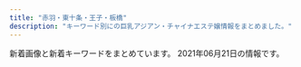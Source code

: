 ```yaml
---
title: "赤羽・東十条・王子・板橋"
description: "キーワード別にの巨乳アジアン・チャイナエステ嬢情報をまとめました。"
---
```


新着画像と新着キーワードをまとめています。
2021年06月21日の情報です。

<DmmAffiliateIns />
<KeywordTable
  shops={
    [
    {
        "url": "http://www.l-yuri.work/",
        "img_links": [
            "http://www.l-yuri.work/images/news.png",
            "http://www.l-yuri.work/img/emi1.jpg",
            "http://www.l-yuri.work/img/aki1.jpg",
            "http://www.l-yuri.work/staff/aki.jpg",
            "http://www.l-yuri.work/images/tg.jpg",
            "http://www.l-yuri.work/images/2.png",
            "http://www.l-yuri.work/staff/emi.jpg",
            "http://www.l-yuri.work/images/tel.jpg",
            "http://www.l-yuri.work/images/head.jpg",
            "http://www.l-yuri.work/images/h_line.jpg",
            "http://www.l-yuri.work/staff/kaori.jpg",
            "http://www.l-yuri.work/staff/rina.jpg",
            "http://www.l-yuri.work/images/int2.png",
            "http://www.l-yuri.work/images/3.png",
            "http://www.l-yuri.work/images/int1.png",
            "http://www.l-yuri.work/img/kaori1.jpg",
            "http://www.l-yuri.work/img/rina1.jpg",
            "http://www.l-yuri.work/images/staff_t.jpg",
            "http://www.l-yuri.work/images/sys.png",
            "http://www.l-yuri.work/images/interior_t.jpg",
            "http://www.l-yuri.work/images/mobile.jpg",
            "http://www.l-yuri.work/images/1.png",
            "http://www.l-yuri.work/images/s1.png",
            "http://www.l-yuri.work/images/4.png"
        ],
        "keywords": {},
        "station": "\u84ee\u6839\u99c5\u6771\u53e3",
        "name": "\u767e\u5408"
    },
    {
        "url": "http://shanshan-esthe.com/",
        "keywords": {
            "86": 2,
            "D": 2
        },
        "station": "JR\u6771\u5341\u6761\u99c5\u5317\u53e3",
        "name": "\u9999\u9999",
        "img_links": [
            "http://shanshan-esthe.com/img/no.png",
            "http://shanshan-esthe.com/img/sta0.jpg",
            "http://shanshan-esthe.com/img/st16.jpg",
            "http://shanshan-esthe.com/img/st14.jpg",
            "http://shanshan-esthe.com/img/sta14.jpg"
        ]
    },
    {
        "img_links": [
            "http://coconat.work/images/m-head01.jpg",
            "http://coconat.work/images/staff_t.jpg",
            "http://coconat.work/staff/yuyu1.jpg",
            "http://coconat.work/images/call.png",
            "http://coconat.work/staff/yuko1.jpg",
            "http://coconat.work/images/news.jpg",
            "http://coconat.work/images/interior_t.jpg",
            "http://coconat.work/images/m-top004.jpg",
            "http://coconat.work/images/news_t.jpg",
            "http://coconat.work/staff/rina1.jpg",
            "http://coconat.work/staff/ayaka1.jpg"
        ],
        "station": "JR\u8d64\u7fbd\u99c5\u6771\u53e3",
        "name": "\u30b3\u30b3\u30ca\u30c3\u30c4",
        "url": "http://coconat.work/",
        "keywords": {
            "85": 5,
            "87": 5,
            "C": 5,
            "E": 5,
            "D": 10,
            "86": 10
        }
    },
    {
        "name": "\u30a2\u30a4\u30ea\u30b9",
        "url": "http://www.e-baby.work/",
        "keywords": {
            "89": 1,
            "87": 2,
            "E": 3,
            "84": 1,
            "C": 1,
            "85": 1,
            "86": 2,
            "D": 3
        },
        "station": "JR\u8d64\u7fbd\u99c5\u6771\u53e3",
        "img_links": [
            "http://www.e-baby.work/img/all/icon2.png",
            "http://www.e-baby.work/staff/miho1.jpg",
            "http://www.e-baby.work/staff/yuka1.jpg",
            "http://www.e-baby.work/img/all/loader.png",
            "http://www.e-baby.work/staff/haru1.jpg",
            "http://www.e-baby.work/staff/mihoc.jpg",
            "http://www.e-baby.work/staff/maya1.jpg",
            "http://www.e-baby.work/staff/kumi1.jpg",
            "http://www.e-baby.work/staff/karen1.jpg",
            "http://www.e-baby.work/staff/rina1.jpg"
        ]
    },
    {
        "name": "\u83ef\u8276",
        "url": "http://www.kaen.relaxmens.com/",
        "img_links": [
            "http://www.kaen.relaxmens.com/images/sp_tit_therapist.png",
            "http://www.kaen.relaxmens.com/files/007.jpg",
            "http://www.kaen.relaxmens.com/images/tit_therapist.png",
            "http://www.kaen.relaxmens.com/images/acc4.jpg",
            "http://www.kaen.relaxmens.com/images/acc3.jpg",
            "http://www.kaen.relaxmens.com/images/img_tel.png",
            "http://www.kaen.relaxmens.com/images/maining.jpg",
            "http://www.kaen.relaxmens.com/images/acc1.jpg",
            "http://www.kaen.relaxmens.com/files/005.jpg",
            "http://www.kaen.relaxmens.com/files/001.jpg",
            "http://www.kaen.relaxmens.com/images/acc2.jpg",
            "http://www.kaen.relaxmens.com/images/kanban.jpg",
            "http://www.kaen.relaxmens.com/files/002.jpg",
            "http://www.kaen.relaxmens.com/images/top.jpg",
            "http://www.kaen.relaxmens.com/files/006.jpg",
            "http://www.kaen.relaxmens.com/images/tit_new.png",
            "http://www.kaen.relaxmens.com/files/008.jpg",
            "http://www.kaen.relaxmens.com/files/009.jpg",
            "http://www.kaen.relaxmens.com/images/acc5.jpg",
            "http://www.kaen.relaxmens.com/images/sp_tit_new.png",
            "http://www.kaen.relaxmens.com/images/sp_top.jpg"
        ],
        "station": "JR\u8d64\u7fbd\u99c5\u6771\u53e3",
        "keywords": {
            "86": 6,
            "85": 30,
            "87": 6,
            "E": 6,
            "D": 6,
            "C": 30
        }
    },
    {
        "name": "Lucky",
        "img_links": [],
        "station": "JR\u738b\u5b50\u99c5\u5317\u53e3",
        "url": "https://kirakira.xyz.mn/",
        "keywords": {}
    },
    {
        "station": "JR\u8d64\u7fbd\u99c5\u6771\u53e3",
        "keywords": {
            "84": 2,
            "86": 4,
            "87": 2,
            "82": 2
        },
        "img_links": [
            "http://angel-aroma.net/img/m1.jpg",
            "http://angel-aroma.net/img/m2.jpg",
            "http://angel-aroma.net/img/m3.jpg",
            "http://angel-aroma.net/img/m20.jpg",
            "http://angel-aroma.net/img/m30.jpg",
            "http://angel-aroma.net/img/m6.jpg",
            "http://angel-aroma.net/img/m10.jpg",
            "http://angel-aroma.net/img/sta1.jpg",
            "http://angel-aroma.net/img/sta6.jpg",
            "http://angel-aroma.net/img/sta3.jpg",
            "http://angel-aroma.net/img/sta5.jpg",
            "http://angel-aroma.net/img/m4.jpg",
            "http://angel-aroma.net/img/top.jpg",
            "http://angel-aroma.net/img/sta2.jpg",
            "http://angel-aroma.net/img/m5.jpg",
            "http://angel-aroma.net/img/qr.jpg",
            "http://angel-aroma.net/img/stafft.jpg",
            "http://angel-aroma.net/img/no.png"
        ],
        "name": "\u30c0\u30fc\u30ea\u30f3",
        "url": "http://angel-aroma.net/"
    },
    {
        "url": "http://lastpara.net/",
        "img_links": [
            "http://lastpara.net/img/news-ttl.jpg",
            "http://lastpara.net/image/cast/cast_286_1_l.jpg",
            "http://lastpara.net/image/cast/cast_287_1_l.jpg",
            "http://lastpara.net/image/cast/cast_262_1_l.jpg",
            "http://lastpara.net/image/cast/cast_255_1_l.jpg",
            "http://lastpara.net/img/recuit.png",
            "http://lastpara.net/img/event/camp_top_02.jpg",
            "http://lastpara.net/image/cast/cast_263_1_s.jpg",
            "http://lastpara.net/image/cast/cast_265_1_s.jpg",
            "http://lastpara.net/image/cast/cast_263_1_l.jpg",
            "http://lastpara.net/image/cast/cast_265_1_l.jpg",
            "http://lastpara.net/image/cast/cast_286_1_s.jpg",
            "http://lastpara.net/image/cast/cast_261_1_l.jpg",
            "http://lastpara.net/image/cast/cast_287_1_s.jpg",
            "http://lastpara.net/image/cast/cast_256_1_s.jpg",
            "http://lastpara.net/image/cast/cast_256_1_l.jpg",
            "http://lastpara.net/image/cast/cast_259_1_s.jpg",
            "http://lastpara.net/image/cast/cast_259_1_l.jpg"
        ],
        "name": "Last Paradise \uff5e\u30e9\u30b9\u30c8\u30d1\u30e9\u30c0\u30a4\u30b9\uff5e",
        "keywords": {
            "84": 4,
            "86": 4,
            "85": 9,
            "90": 2
        },
        "station": "JR\u8d64\u7fbd\u99c5\u5357\u53e3"
    },
    {
        "keywords": {},
        "url": "https://nippori-massage.com/",
        "name": "\u56de\u697d\u82d1",
        "img_links": [
            "https://nippori-massage.com/icon/facebook.png",
            "https://scdn.line-apps.com/n/line_add_friends/btn/ja.png",
            "https://nippori-massage.com/staff/ai-s1.jpg",
            "https://nippori-massage.com/images/esthe1.jpg",
            "https://nippori-massage.com/room/room-l1.jpg",
            "https://nippori-massage.com/icon/yelp.png",
            "https://nippori-massage.com//icon/facebook.png",
            "https://nippori-massage.com/room/room-l3.jpg",
            "https://nippori-massage.com/staff/ai-s2.jpg",
            "https://nippori-massage.com/staff/ai-l2.jpg",
            "https://nippori-massage.com/room/room-l4.jpg",
            "https://nippori-massage.com/images/main-sp.jpg",
            "https://nippori-massage.com/images/header3.png",
            "https://nippori-massage.com/staff/sakura-s1.jpg",
            "https://nippori-massage.com/footer/footer-line.png",
            "https://nippori-massage.com/staff/sakura-l1.jpg",
            "https://nippori-massage.com/footer/footer-tel.png",
            "https://nippori-massage.com/images/main1.jpg",
            "https://nippori-massage.com/room/room-l2.jpg",
            "https://nippori-massage.com/images/esthe4.jpg",
            "https://nippori-massage.com/icon/twitter.png",
            "https://nippori-massage.com/images/qrcode.png",
            "https://nippori-massage.com/footer/footer-staff.png",
            "https://nippori-massage.com/images/clear.png",
            "https://nippori-massage.com/images/esthe3.jpg",
            "https://nippori-massage.com/line/10min-coupon.png",
            "https://nippori-massage.com/staff/ai-l1.jpg",
            "https://nippori-massage.com/icon/line.png",
            "https://nippori-massage.com/mens-esthe/2021/04/15/sakura-s1.jpg",
            "https://nippori-massage.com/line/line-qr.png",
            "https://nippori-massage.com/images/line_friend.png",
            "https://nippori-massage.com/mens-esthe/2021/06/19/ai-s1.jpg",
            "https://nippori-massage.com/images/esthe2.jpg",
            "https://nippori-massage.com/images/obi.jpg"
        ],
        "station": "\u5c3e\u4e45\u99c5"
    },
    {
        "name": "\u6211\u304c\u5bb6",
        "img_links": [],
        "station": "JR\u738b\u5b50\u99c5\u4e2d\u592e\u53e3",
        "keywords": {},
        "url": "https://wagaya.xyz.mn/"
    },
    {
        "img_links": [
            "http://esthe-japan.work/flower/upload/202004/1588153474.png"
        ],
        "keywords": {
            "\u30bb\u30af\u30b7\u30fc": 6,
            "88": 3,
            "98": 1,
            "89": 3,
            "87": 3
        },
        "name": "FLOWER",
        "station": "JR\u8d64\u7fbd\u99c5\u5357\u6539\u672d\u53e3(\u6771)",
        "url": "http://esthe-japan.work/flower/"
    },
    {
        "name": "GOOD TIME",
        "keywords": {
            "87": 8,
            "\u30bb\u30af\u30b7\u30fc": 3,
            "85": 2,
            "D": 8
        },
        "url": "http://www.goodtime.iesjp.com/",
        "station": "\u8d64\u7fbd\u5ca9\u6df5\u99c52\u756a\u51fa\u53e3",
        "img_links": [
            "http://www.goodtime.iesjp.com/files/004.jpg",
            "http://www.goodtime.iesjp.com/photo_news/upimg/3462960a1ab283cd4a_0.jpg",
            "http://www.goodtime.iesjp.com/images/m-right.jpg",
            "http://www.goodtime.iesjp.com/images/m-top-right02.jpg",
            "http://www.goodtime.iesjp.com/images/m-top-right01.jpg",
            "http://www.goodtime.iesjp.com/images/m-top-right04.jpg",
            "http://www.goodtime.iesjp.com/images/m-yejiao.jpg",
            "http://www.goodtime.iesjp.com/images/m-head.jpg",
            "http://www.goodtime.iesjp.com/images/m-top02.jpg",
            "http://www.goodtime.iesjp.com/files/006.jpg",
            "http://www.goodtime.iesjp.com/images/m-left.jpg",
            "http://www.goodtime.iesjp.com/files/003.jpg",
            "http://www.goodtime.iesjp.com/files/007.jpg",
            "http://www.goodtime.iesjp.com/images/m-top03.jpg",
            "http://www.goodtime.iesjp.com/images/call.png",
            "http://www.goodtime.iesjp.com/photo_news/upimg/3943160b5eaf8ad73c_1.jpg",
            "http://www.goodtime.iesjp.com/photo_news/upimg/6226360739cbd5fa6e_0.jpg",
            "http://www.goodtime.iesjp.com/photo_news/upimg/1591860540114b630a_0.jpg",
            "http://www.goodtime.iesjp.com/files/001.jpg",
            "http://www.goodtime.iesjp.com/photo_news/upimg/22286608910ac9b0db_0.jpg",
            "http://www.goodtime.iesjp.com/images/top-left01.jpg",
            "http://www.goodtime.iesjp.com/images/m-top-right03.jpg"
        ]
    },
    {
        "url": "http://www.cocosia.work/",
        "station": "JR\u8d64\u7fbd\u99c5\u897f\u53e3",
        "name": "Cocosia \uff5e\u30b3\u30b3\u30b7\u30a2\uff5e",
        "img_links": [
            "http://www.cocosia.work/img/bn_contact_sp.jpg",
            "http://www.cocosia.work/staff/mao.jpg",
            "http://www.cocosia.work/img/int1_sp.jpg",
            "http://www.cocosia.work/staff/mika.jpg",
            "http://www.cocosia.work/staff/mika1.jpg",
            "http://www.cocosia.work/img/concept_sp.jpg",
            "http://www.cocosia.work/img/header_info.png",
            "http://www.cocosia.work/img/bn_contact.jpg",
            "http://www.cocosia.work/staff/mao1.jpg",
            "http://www.cocosia.work/staff/riya.jpg",
            "http://www.cocosia.work/staff/rea.jpg",
            "http://www.cocosia.work/staff/rea1.jpg",
            "http://www.cocosia.work/staff/hina1.jpg",
            "http://www.cocosia.work/img/int3.jpg",
            "http://www.cocosia.work/staff/riya1.jpg",
            "http://www.cocosia.work/img/int2.jpg",
            "http://www.cocosia.work/img/concept.jpg",
            "http://www.cocosia.work/img/i_tel.png",
            "http://www.cocosia.work/img/bn_howto.jpg",
            "http://www.cocosia.work/staff/yuyu1.jpg",
            "http://www.cocosia.work/img/bn_howto_sp.jpg",
            "http://www.cocosia.work/img/int3_sp.jpg",
            "http://www.cocosia.work/img/int1.jpg",
            "http://www.cocosia.work/staff/hina.jpg",
            "http://www.cocosia.work/img/int2_sp.jpg",
            "http://www.cocosia.work/staff/yuyu.jpg"
        ],
        "keywords": {
            "D": 10,
            "86": 8,
            "E": 6,
            "C": 15,
            "85": 2,
            "87": 6
        }
    },
    {
        "img_links": [
            "http://www.darling.esjp.info/img/nav-003.png",
            "http://www.darling.esjp.info/img/nav-005.png",
            "http://www.darling.esjp.info/img/stt.jpg",
            "http://www.darling.esjp.info/files/007.jpg",
            "http://www.darling.esjp.info/files/001.jpg",
            "http://www.darling.esjp.info/img/nav-006.png",
            "http://www.darling.esjp.info/img/nav-002.png",
            "http://www.darling.esjp.info/img/tel.png",
            "http://www.darling.esjp.info/img/nav-001.png",
            "http://www.darling.esjp.info/img/nav-004.png",
            "http://www.darling.esjp.info/files/003.jpg",
            "http://www.darling.esjp.info/files/008.jpg",
            "http://www.darling.esjp.info/files/002.jpg",
            "http://www.darling.esjp.info/img/top01.png",
            "http://www.darling.esjp.info/img/stb.jpg"
        ],
        "url": "http://www.darling.esjp.info/",
        "name": "Darling \uff5e\u30c0\u30fc\u30ea\u30f3\uff5e",
        "keywords": {
            "87": 4,
            "86": 1,
            "D": 5
        },
        "station": "JR\u8d64\u7fbd\u99c5\u5357\u53e3"
    },
    {
        "img_links": [
            "http://yuri.msa.jp/images/staff_01.jpg",
            "http://yuri.msa.jp/images/s_info.png",
            "http://yuri.msa.jp/images/ser1.jpg",
            "http://yuri.msa.jp/images/top2.jpg",
            "http://yuri.msa.jp/layer/images/top/top_04.jpg",
            "http://yuri.msa.jp/images/staff_04.jpg",
            "http://yuri.msa.jp/images/wenzi-staff.png",
            "http://yuri.msa.jp/images/1.jpg",
            "http://yuri.msa.jp/images/staff_02.jpg",
            "http://yuri.msa.jp/images/s_service.png",
            "http://yuri.msa.jp/images/ser3.jpg",
            "http://yuri.msa.jp/images/staff_03.jpg",
            "http://yuri.msa.jp/images/top1.jpg",
            "http://yuri.msa.jp/images/staff_06.jpg",
            "http://yuri.msa.jp/images/staff_bj1.png",
            "http://yuri.msa.jp/images/staff_bj4.png",
            "http://yuri.msa.jp/layer/images/top/top_06.jpg",
            "http://yuri.msa.jp/images/ser4.jpg",
            "http://yuri.msa.jp/layer/images/top/top_01.jpg",
            "http://yuri.msa.jp/layer/images/top/top_03.jpg",
            "http://yuri.msa.jp/layer/images/top/top_05.jpg",
            "http://yuri.msa.jp/layer/images/top.jpg",
            "http://yuri.msa.jp/images/ser2.jpg",
            "http://yuri.msa.jp/images/info.png",
            "http://yuri.msa.jp/layer/images/top/top_02.jpg",
            "http://yuri.msa.jp/layer/images/top/top_08.png"
        ],
        "station": "JR\u6771\u5341\u6761\u99c5\u5317\u53e3",
        "url": "http://yuri.msa.jp/",
        "keywords": {
            "84": 3,
            "85": 3,
            "83": 3,
            "86": 3
        },
        "name": "\u767e\u5408"
    },
    {
        "station": "JR\u6771\u5341\u6761\u99c5\u5317\u53e3",
        "img_links": [
            "https://higashijujo-mensesthe.com/staff/kimi-l1.jpg",
            "https://higashijujo-mensesthe.com/menu/home.png",
            "https://higashijujo-mensesthe.com/menu/info.png",
            "https://higashijujo-mensesthe.com/button/blog.png",
            "https://higashijujo-mensesthe.com/staff/runa-l1.jpg",
            "https://higashijujo-mensesthe.com/room/room-l4.jpg",
            "https://higashijujo-mensesthe.com/staff/rika-l1.jpg",
            "https://higashijujo-mensesthe.com/images/clear.png",
            "https://higashijujo-mensesthe.com/staff/satomi-l1.jpg",
            "https://higashijujo-mensesthe.com/images/main1.jpg",
            "https://higashijujo-mensesthe.com/room/room-l2.jpg",
            "https://higashijujo-mensesthe.com/staff/kimi-l2.jpg",
            "https://higashijujo-mensesthe.com/room/esthe1.jpg",
            "https://higashijujo-mensesthe.com/2019/10/21/rika-s1.jpg",
            "https://higashijujo-mensesthe.com/icon/line.png",
            "https://higashijujo-mensesthe.com/room/room-l1.jpg",
            "https://higashijujo-mensesthe.com/menu/friend.png",
            "https://higashijujo-mensesthe.com/images/camp.jpg",
            "https://higashijujo-mensesthe.com/images/footer-l.png",
            "https://higashijujo-mensesthe.com/2019/08/22/runa-s1.jpg",
            "https://higashijujo-mensesthe.com/staff/rika-s1.jpg",
            "https://higashijujo-mensesthe.com/images/header3.png",
            "https://higashijujo-mensesthe.com/menu/blog.png",
            "https://higashijujo-mensesthe.com/button/home.png",
            "https://higashijujo-mensesthe.com/icon/facebook.png",
            "https://higashijujo-mensesthe.com/icon/twitter.png",
            "https://higashijujo-mensesthe.com/room/esthe3.jpg",
            "https://higashijujo-mensesthe.com/room/room-l3.jpg",
            "https://higashijujo-mensesthe.com/2019/08/23/satomi-s1.jpg",
            "https://higashijujo-mensesthe.com/staff/satomi-s1.jpg",
            "https://higashijujo-mensesthe.com/2020/02/29/lime-s1.jpg",
            "https://higashijujo-mensesthe.com/room/esthe2.jpg",
            "https://higashijujo-mensesthe.com/button/staff.png",
            "https://higashijujo-mensesthe.com/images/flower.png",
            "https://higashijujo-mensesthe.com/images/qrcode.png",
            "https://higashijujo-mensesthe.com/staff/lime-s1.jpg",
            "https://higashijujo-mensesthe.com/staff/lime-l1.jpg",
            "https://higashijujo-mensesthe.com/staff/kimi-s2.jpg",
            "https://higashijujo-mensesthe.com/staff/kimi-s1.jpg",
            "https://higashijujo-mensesthe.com/menu/gallery.png",
            "https://higashijujo-mensesthe.com/images/footer-r.png",
            "https://higashijujo-mensesthe.com/images/main-sp.jpg",
            "https://higashijujo-mensesthe.com/icon/yelp.png",
            "https://higashijujo-mensesthe.com/2019/08/10/kimi-s1.jpg",
            "https://higashijujo-mensesthe.com/staff/runa-s1.jpg"
        ],
        "name": "Love Sea",
        "url": "https://higashijujo-mensesthe.com/",
        "keywords": {}
    },
    {
        "url": "http://figret.xyz/",
        "img_links": [
            "http://figret.xyz/uploads/210517/1-21051G0253T50.jpg",
            "http://figret.xyz/static/picture/girls-bar.png",
            "http://figret.xyz/uploads/200520/1-200520100430557.jpg",
            "http://figret.xyz/uploads/200520/1-200520100455411.jpg",
            "http://figret.xyz/uploads/210501/1-2105011FK05b.jpg",
            "http://figret.xyz/static/picture/bar-news.png",
            "http://figret.xyz/static/picture/info2.jpg",
            "http://figret.xyz/static/picture/bar-girls.png",
            "http://figret.xyz/static/picture/bar-infomation.png",
            "http://figret.xyz/uploads/210515/1-2105151454123F.jpg",
            "http://figret.xyz/static/picture/bar-inte.png",
            "http://figret.xyz/uploads/200520/1-200520094144146.jpg",
            "http://figret.xyz/static/picture/info_text.jpg",
            "http://figret.xyz/static/picture/info1.jpg"
        ],
        "station": "JR\u5341\u6761\u99c5\u5357\u53e3",
        "name": "\u7e01\u697d",
        "keywords": {
            "85": 2,
            "C": 1,
            "\u4e73": 1,
            "D": 5,
            "87": 1
        }
    },
    {
        "keywords": {},
        "img_links": [
            "http://www.roserelaxation.info/upload/201807/thumb_dis/1531197286.jpg",
            "http://www.roserelaxation.info/upload/images/20171206_132851.jpg",
            "http://www.roserelaxation.info/upload/202008/1598846272.jpg",
            "http://www.roserelaxation.info/upload/201801/1517150493.jpg",
            "http://www.roserelaxation.info/upload/201807/1531195952.jpg",
            "http://www.roserelaxation.info/upload/202007/1594636246.jpg",
            "http://www.roserelaxation.info/upload/201712/thumb_dis/1512155748.jpg",
            "http://www.roserelaxation.info/upload/202007/thumb_dis/1594636355.jpg",
            "http://www.roserelaxation.info/upload/201807/thumb_dis/1531195952.jpg",
            "http://www.roserelaxation.info/upload/201807/thumb/1531195547.jpg",
            "http://www.roserelaxation.info/upload/201707/1499300573.jpg",
            "http://www.roserelaxation.info/upload/images/20171206_132919.jpg",
            "http://www.roserelaxation.info/upload/201807/1531195547.jpg",
            "http://www.roserelaxation.info/upload/images/20171214_032900.jpg",
            "http://www.roserelaxation.info/upload/201807/thumb_dis/1531195547.jpg",
            "http://www.roserelaxation.info/upload/images/20170525_102731.jpg",
            "http://www.roserelaxation.info/upload/images/20171206_132823.jpg",
            "http://www.roserelaxation.info/upload/202007/thumb_dis/1594636684.jpg",
            "http://www.roserelaxation.info/upload/201801/thumb_dis/1517150493.jpg",
            "http://www.roserelaxation.info/upload/images/20171206_133002.jpg",
            "http://www.roserelaxation.info/upload/202007/thumb_dis/1594636322.jpg",
            "http://www.roserelaxation.info/upload/201712/thumb/1512155748.jpg",
            "http://www.roserelaxation.info/upload/images/20170613_104732.jpg",
            "http://www.roserelaxation.info/upload/201801/thumb/1517150493.jpg",
            "http://www.roserelaxation.info/upload/201807/thumb/1531195952.jpg",
            "http://www.roserelaxation.info/upload/201712/1512155748.jpg",
            "http://www.roserelaxation.info/upload/202007/thumb/1594636355.jpg",
            "http://www.roserelaxation.info/upload/202007/1594636684.jpg",
            "http://www.roserelaxation.info/upload/201708/1502280972.jpg",
            "http://www.roserelaxation.info/upload/202007/thumb_dis/1594636246.jpg",
            "http://www.roserelaxation.info/upload/201807/1531197286.jpg",
            "http://www.roserelaxation.info/upload/202007/1594636355.jpg",
            "http://www.roserelaxation.info/upload/201708/thumb_dis/1502280972.jpg",
            "http://www.roserelaxation.info/upload/202007/thumb/1594636246.jpg",
            "http://www.roserelaxation.info/upload/201808/thumb_dis/1535596152.jpg",
            "http://www.roserelaxation.info/upload/202007/thumb/1594636684.jpg",
            "http://www.roserelaxation.info/upload/images/20170706_091357.jpg"
        ],
        "name": "Only one \uff5e\u30aa\u30f3\u30ea\u30fc\u30ef\u30f3\uff5e",
        "station": "JR\u8d64\u7fbd\u99c5\u5357\u53e3",
        "url": "http://www.roserelaxation.info/"
    },
    {
        "keywords": {
            "\u30bb\u30af\u30b7\u30fc": 5
        },
        "url": "http://www.crossu.xyz/",
        "name": "\u685c\u306e\u604b",
        "img_links": [
            "http://www.crossu.xyz/templets/default/picture/head.jpg",
            "http://www.crossu.xyz/templets/default/picture/news.jpg",
            "http://www.crossu.xyz/templets/default/picture/rec1.png",
            "http://www.crossu.xyz/uploads/181211/1-1Q2111433162D.jpg",
            "http://www.crossu.xyz/uploads/180621/1-1P621101232H4.jpg",
            "http://www.crossu.xyz/uploads/190924/1-1Z9241056212J.jpg",
            "http://www.crossu.xyz/uploads/191119/1-19111915043V27.jpg",
            "http://www.crossu.xyz/uploads/180620/1-1P62010154K00.png",
            "http://www.crossu.xyz/templets/default/picture/interior_t.jpg",
            "http://www.crossu.xyz/uploads/191129/1-19112914393CK.jpg",
            "http://www.crossu.xyz/uploads/200528/1-20052Q52142229.jpg",
            "http://www.crossu.xyz/uploads/allimg/180620/1-1P6201013133b.jpg",
            "http://www.crossu.xyz/templets/default/picture/staff_t.jpg",
            "http://www.crossu.xyz/uploads/180620/1-1P62010193X63.jpg"
        ],
        "station": "JR\u738b\u5b50\u99c5\u5317\u53e3"
    },
    {
        "url": "http://meltylove.xyz/",
        "keywords": {
            "84": 6,
            "87": 2,
            "D": 4,
            "86": 9,
            "88": 2,
            "C": 6
        },
        "station": "JR\u8d64\u7fbd\u99c5",
        "name": "\u30e1\u30eb\u30c6\u30a3\u2015\u30e9\u30f4",
        "img_links": [
            "http://meltylove.xyz/images/g1.jpg",
            "http://meltylove.xyz/images/room1.jpg",
            "http://meltylove.xyz/images/r3.png",
            "http://meltylove.xyz/images/room4.png",
            "http://meltylove.xyz/images/r2.png",
            "http://meltylove.xyz/images/g0.jpg",
            "http://meltylove.xyz/images/s3.png",
            "http://meltylove.xyz/images/end.png",
            "http://meltylove.xyz/images/r1.png",
            "http://meltylove.xyz/images/room3.png",
            "http://meltylove.xyz/images/room2.png",
            "http://meltylove.xyz/images/g5.jpg",
            "http://meltylove.xyz/images/s1.png",
            "http://meltylove.xyz/images/g3.jpg",
            "http://meltylove.xyz/images/g2.jpg",
            "http://meltylove.xyz/images/top.jpg",
            "http://meltylove.xyz/images/new.png",
            "http://meltylove.xyz/images/g4.jpg"
        ]
    },
    {
        "keywords": {
            "C": 15
        },
        "img_links": [
            "http://oji.pink/images/yuki.jpg",
            "http://oji.pink/images/aki.jpg",
            "http://oji.pink/images/r2.jpg",
            "http://oji.pink/images/1.png",
            "http://oji.pink/images/g2.jpg",
            "http://oji.pink/images/top.jpg",
            "http://oji.pink/images/r4.jpg",
            "http://oji.pink/images/g0.jpg",
            "http://oji.pink/images/zi_staff.png",
            "http://oji.pink/images/3.png",
            "http://oji.pink/images/r1.jpg",
            "http://oji.pink/images/r3.jpg",
            "http://oji.pink/images/mobile.jpg",
            "http://oji.pink/images/new1.jpg",
            "http://oji.pink/images/g5.jpg",
            "http://oji.pink/images/zi_link.png",
            "http://oji.pink/images/g1.jpg",
            "http://oji.pink/images/g7.jpg"
        ],
        "url": "http://oji.pink/",
        "name": "\u7f8e\u5065",
        "station": "JR\u738b\u5b50\u99c5\u5317\u53e3"
    }
]
}
/>
<DmmAffiliateScript />
